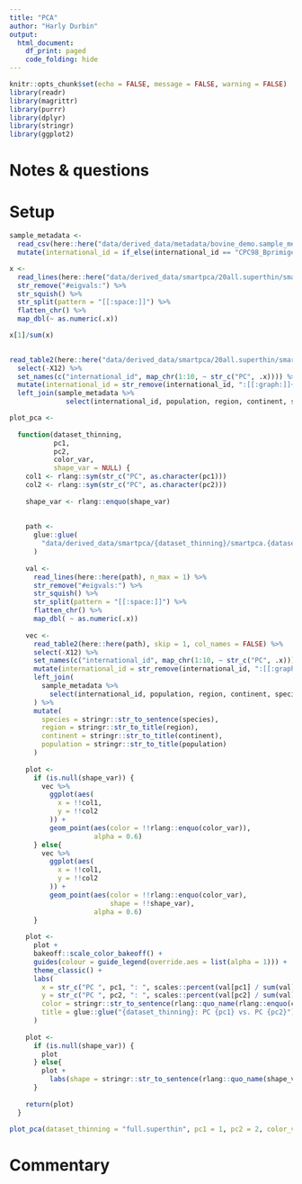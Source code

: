 ```yaml
---
title: "PCA"
author: "Harly Durbin"
output:
  html_document:
    df_print: paged
    code_folding: hide
---
```


```r
knitr::opts_chunk$set(echo = FALSE, message = FALSE, warning = FALSE)
library(readr)
library(magrittr)
library(purrr)
library(dplyr)
library(stringr)
library(ggplot2)

```

# Notes & questions

# Setup

```r
sample_metadata <- 
  read_csv(here::here("data/derived_data/metadata/bovine_demo.sample_metadata.csv")) %>% 
  mutate(international_id = if_else(international_id == "CPC98_Bprimigenius_EnglandDerbyshire_5936", "ancient_derbyshire", international_id))
```


```r
x <-
  read_lines(here::here("data/derived_data/smartpca/20all.superthin/smartpca.20all.superthin.evec"), n_max = 1) %>% 
  str_remove("#eigvals:") %>% 
  str_squish() %>% 
  str_split(pattern = "[[:space:]]") %>% 
  flatten_chr() %>% 
  map_dbl(~ as.numeric(.x))

x[1]/sum(x)
  
```

```r
read_table2(here::here("data/derived_data/smartpca/20all.superthin/smartpca.20all.superthin.evec"), skip = 1, col_names = FALSE) %>% 
  select(-X12) %>% 
  set_names(c("international_id", map_chr(1:10, ~ str_c("PC", .x)))) %>% 
  mutate(international_id = str_remove(international_id, ":[[:graph:]]+")) %>% 
  left_join(sample_metadata %>% 
              select(international_id, population, region, continent, species))
```

```r


plot_pca <-
  
  function(dataset_thinning,
           pc1,
           pc2,
           color_var,
           shape_var = NULL) {
    col1 <- rlang::sym(str_c("PC", as.character(pc1)))
    col2 <- rlang::sym(str_c("PC", as.character(pc2)))
    
    shape_var <- rlang::enquo(shape_var)
    
    
    path <-
      glue::glue(
        "data/derived_data/smartpca/{dataset_thinning}/smartpca.{dataset_thinning}.evec"
      )
    
    val <-
      read_lines(here::here(path), n_max = 1) %>%
      str_remove("#eigvals:") %>%
      str_squish() %>%
      str_split(pattern = "[[:space:]]") %>%
      flatten_chr() %>%
      map_dbl( ~ as.numeric(.x))
    
    vec <-
      read_table2(here::here(path), skip = 1, col_names = FALSE) %>%
      select(-X12) %>%
      set_names(c("international_id", map_chr(1:10, ~ str_c("PC", .x)))) %>%
      mutate(international_id = str_remove(international_id, ":[[:graph:]]+")) %>%
      left_join(
        sample_metadata %>%
          select(international_id, population, region, continent, species)
      ) %>%
      mutate(
        species = stringr::str_to_sentence(species),
        region = stringr::str_to_title(region),
        continent = stringr::str_to_title(continent),
        population = stringr::str_to_title(population)
      )
    
    plot <-
      if (is.null(shape_var)) {
        vec %>%
          ggplot(aes(
            x = !!col1,
            y = !!col2
          )) +
          geom_point(aes(color = !!rlang::enquo(color_var)),
                     alpha = 0.6)
      } else{
        vec %>%
          ggplot(aes(
            x = !!col1,
            y = !!col2
          )) +
          geom_point(aes(color = !!rlang::enquo(color_var), 
                         shape = !!shape_var),
                     alpha = 0.6)
      }
    
    plot <-
      plot +
      bakeoff::scale_color_bakeoff() +
      guides(colour = guide_legend(override.aes = list(alpha = 1))) +
      theme_classic() +
      labs(
        x = str_c("PC ", pc1, ": ", scales::percent(val[pc1] / sum(val))),
        y = str_c("PC ", pc2, ": ", scales::percent(val[pc2] / sum(val))),
        color = stringr::str_to_sentence(rlang::quo_name(rlang::enquo(color_var))),
        title = glue::glue("{dataset_thinning}: PC {pc1} vs. PC {pc2}")
      )
    
    plot <-
      if (is.null(shape_var)) {
        plot
      } else{
        plot +
          labs(shape = stringr::str_to_sentence(rlang::quo_name(shape_var)))
      }
    
    return(plot)
  }

```

```r
plot_pca(dataset_thinning = "full.superthin", pc1 = 1, pc2 = 2, color_var = region, shape_var = species)
```


# Commentary